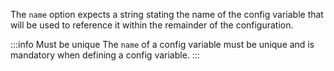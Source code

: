 The `name` option expects a string stating the name of the config variable that will be used to reference it within the remainder of the configuration.

:::info Must be unique
The `name` of a config variable must be unique and is mandatory when defining a config variable.
:::
